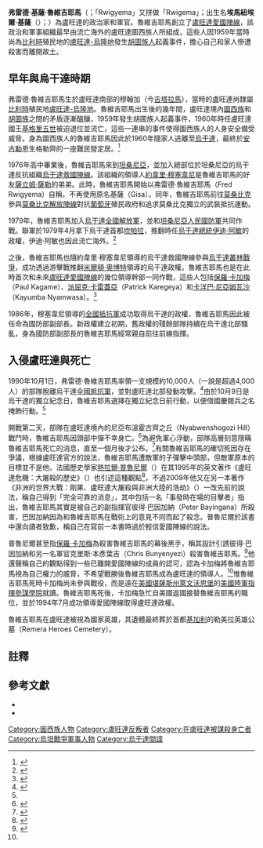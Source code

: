 {{Infobox officeholder
|name          = 弗雷德·基薩·魯維吉耶馬<br><small>Fred Gisa Rwigyema</small>
|image         = Fred Rwigyema.jpg
|birth_date    = {{birth date|1957|4|10}}
|death_date    = {{death date and age|1990|10|2|1957|4|10}}
|birth_place   = {{BEL}}[[盧旺達-烏隆地|盧旺達-烏隆地]][[穆翰加|吉塔拉馬]]
|death_place   = {{flag|盧旺達|1962}}<br>尼亞布溫霍古齊之丘<br>（Nyabwenshogozi Hill）
|rank          = 少將
|allegiance    = *[[烏干達救國陣線|烏干達救國陣線]]
*[[烏干達全國解放陣線|烏干達全國解放軍]]
*[[全國抵抗軍|全國抵抗軍]]
*[[盧旺達愛國陣線|盧旺達愛國陣線]]
|serviceyears  = 1976年－1990年
|battles       = *[[烏坦戰爭|烏坦戰爭]]
*[[烏干達叢林戰爭|烏干達叢林戰爭]]
*[[盧旺達內戰|盧旺達內戰]]
|resting_place = {{RWA}}[[基加利|基加利]]<br>勒美拉英雄公墓<br>（Remera Heroes Cemetery）}}

'''弗雷德·基薩·魯維吉耶馬'''（{{lang-en|Fred Gisa Rwigyema}}；「Rwigyema」又拼做「Rwigema」；出生名'''埃馬紐埃爾·基薩'''（{{lang-en|Emmanuel Gisa}}）；{{bd|1957年|4月10日|1990年|10月2日}}）為盧旺達的政治家和軍官。魯維吉耶馬創立了[[盧旺達愛國陣線|盧旺達愛國陣線]]，該政治和軍事組織最早由流亡海外的盧旺達圖西族人所組成，這些人因1959年當時尚為[[比利時|比利時]]殖民地的[[盧旺達-烏隆地|盧旺達-烏隆地]]發生[[胡圖族|胡圖族人]]起義事件，擔心自己和家人慘遭殺害而離開故土。

== 早年與烏干達時期 ==
弗雷德·魯維吉耶馬生於盧旺達南部的穆翰加（今[[吉塔拉馬|吉塔拉馬]]），當時的盧旺達尚隸屬[[比利時|比利時]]殖民地[[盧旺達-烏隆地|盧旺達-烏隆地]]。魯維吉耶馬出生後的幾年間，盧旺達境內[[圖西族|圖西族]]和[[胡圖族|胡圖族]]之間的矛盾逐漸醞釀，1959年發生胡圖族人起義事件，1960年時任盧旺達國王[[基格里五世|基格里五世]]被迫退位並流亡，這些一連串的事件使得圖西族人的人身安全備受威脅。身為圖西族人的魯維吉耶馬因此於1960年隨家人逃離至[[烏干達|烏干達]]，最終於[[安古勒|安古勒]]恩生格勒齊的一座難民營定居。<ref>{{Cite web|url=http://www.newvision.co.ug/new_vision/news/1412032/gen-fred-rwigyemas-untold-story|title=Gen Fred Rwigyemas untold story|website=www.newvision.co.ug|access-date=2019-04-13|archive-date=2021-09-15|archive-url=https://web.archive.org/web/20210915002328/https://www.newvision.co.ug/new_vision/news/1412032/gen-fred-rwigyemas-untold-story|dead-url=no}}</ref>

1976年高中畢業後，魯維吉耶馬來到[[坦桑尼亞|坦桑尼亞]]，並加入總部位於坦桑尼亞的烏干達反抗組織[[烏干達救國陣線|烏干達救國陣線]]。該組織的領導人[[約韋里·穆塞韋尼|約韋里·穆塞韋尼]]是魯維吉耶馬的好友[[薩立姆·薩勒|薩立姆·薩勒]]的弟弟。此時，魯維吉耶馬開始以弗雷德·魯維吉耶馬（Fred Rwigyema）自稱，不再使用原名基薩（Gisa）。同年，魯維吉耶馬前往[[莫桑比克|莫桑比克]]參與[[莫桑比克解放陣線黨|莫桑比克解放陣線]]對抗[[葡萄牙|葡萄牙]]殖民政府和追求莫桑比克獨立的武裝抵抗運動。

1979年，魯維吉耶馬加入[[烏干達全國解放陣線|烏干達全國解放軍]]，並和[[坦桑尼亞人民國防軍|坦桑尼亞人民國防軍]]共同作戰。聯軍於1979年4月拿下烏干達首都[[坎帕拉|坎帕拉]]，推翻時任[[烏干達總統|烏干達總統]][[伊迪·阿敏|伊迪·阿敏]]的政權，伊迪·阿敏也因此流亡海外。<ref>{{cite web| url = https://www.newvision.co.ug/new_vision/news/1507824/history-rpa-invades-rwanda| title = Today in history: RPA invades Rwanda| date = 2019-10-01| website = New Vision| access-date = 2019-10-02| archive-date = 2021-09-15| archive-url = https://web.archive.org/web/20210915002330/https://www.newvision.co.ug/new_vision/news/1507824/history-rpa-invades-rwanda| dead-url = no}}</ref>

之後，魯維吉耶馬也隨約韋里·穆塞韋尼領導的烏干達救國陣線參與[[烏干達叢林戰爭|烏干達叢林戰爭]]，成功透過游擊戰推翻[[米爾頓·奧博特|米爾頓·奧博特]]領導的烏干達政權。魯維吉耶馬也是在此時首次和未來[[盧旺達愛國陣線|盧旺達愛國陣線]]的幾位領導幹部一同作戰，這些人包括[[保羅·卡加梅|保羅·卡加梅]]（Paul Kagame）、[[派屈克·卡雷蓋亞|派屈克·卡雷蓋亞]]（Patrick Karegeya）和[[卡洋巴·尼亞姆瓦沙|卡洋巴·尼亞姆瓦沙]]（Kayumba Nyamwasa）。<ref name=":0">{{Cite book|title=Paul Kagame and Rwanda : power, genocide and the Rwandan Patriotic Front|last=Waugh, Colin M., 1955-|date=2004|publisher=McFarland & Co., Publishers|isbn=0786419415|location=Jefferson, N.C.|oclc=56058176}}</ref>

1986年，穆塞韋尼領導的[[全國抵抗軍|全國抵抗軍]]成功取得烏干達的政權，魯維吉耶馬因此被任命為國防部副部長。新政權建立初期，舊政權的殘餘部隊持續在烏干達北部騷亂，身為國防部副部長的魯維吉耶馬經常親自前往前線指揮。

== 入侵盧旺達與死亡 ==
1990年10月1日，弗雷德·魯維吉耶馬率領一支規模約10,000人（一說是超過4,000人）的部隊脫離烏干達[[全國抵抗軍|全國抵抗軍]]，並對盧旺達北部發動攻擊。<ref>{{Cite book|title=The Path of a Genocide : the Rwanda Crisis from Uganda to Zaire.|last=Suhrke, Astri.|date=1999|publisher=Taylor and Francis|others=Adelman, Howard.|isbn=9781351477673|location=Somerset|oclc=993780868}}</ref>由於10月9日是烏干達的獨立紀念日，魯維吉耶馬選擇在獨立紀念日前行動，以便借國慶閱兵之名掩飾行動。<ref name=":0" />

開戰第二天，部隊在盧旺達境內的尼亞布溫霍古齊之丘（Nyabwenshogozi Hill）戰鬥時，魯維吉耶馬因頭部中彈不幸身亡。<ref>{{Cite web|url=https://www.monitor.co.ug/SpecialReports/Was-Rwigyema-assassinated-/688342-2470530-j6ff8qz/index.html|title=Was Rwigyema assassinated?|website=Daily Monitor|language=en|access-date=2019-04-13|archive-date=2021-09-15|archive-url=https://web.archive.org/web/20210915003844/https://www.monitor.co.ug/SpecialReports/Was-Rwigyema-assassinated-/688342-2470530-j6ff8qz/index.html|dead-url=no}}</ref>為避免軍心浮動，部隊高層刻意隱瞞魯維吉耶馬死亡的消息，直至一個月後才公布。<ref>{{Cite web|url=https://www.monitor.co.ug/SpecialReports/Death-of-Maj-Gen-Rwigyema/688342-2018870-wkx0fez/index.html|title=Death of Maj Gen Rwigyema|website=Daily Monitor|language=en|access-date=2019-04-13|archive-date=2021-09-15|archive-url=https://web.archive.org/web/20210915002351/https://www.monitor.co.ug/SpecialReports/Death-of-Maj-Gen-Rwigyema/688342-2018870-wkx0fez/index.html|dead-url=no}}</ref>有關魯維吉耶馬的確切死因存在爭議，根據盧旺達官方的說法，魯維吉耶馬遭敵軍的子彈擊中頭部，但敵軍原本的目標並不是他。法國歷史學家[[熱拉爾·普魯尼爾|熱拉爾·普魯尼爾]]（{{lang-fr|Gérard Prunier}}）在其1995年的英文著作《盧旺達危機：大屠殺的歷史》（{{lang-en|''The Rwanda Crisis: History of a Genocide''}}）也引述這種觀點<ref>{{cite web |author=Government of Rwanda |year=2009 |title=Chronology of Events Leading to Liberation |work=Official Website of the Government of Rwanda |url=http://www.gov.rw/liberation15/index.php?option=com_content&view=category&layout=blog&id=37&Itemid=55 |archiveurl=https://web.archive.org/web/20120307130518/http://www.gov.rw/liberation15/index.php?option=com_content&view=category&layout=blog&id=37&Itemid=55 |archivedate=2012-03-07 |accessdate=2013-05-09 |ref=harv}}
</ref>{{sfn|Prunier|1999|pp=95–96}}，不過2009年他又在另一本著作《非洲的世界大戰：剛果、盧旺達大屠殺與非洲大陸的浩劫》（{{lang-en|''Africa's World War: Congo, the Rwandan Genocide, and the Making of a Continental Catastrophe''}}）一改先前的說法，稱自己得到「完全可靠的消息」，其中包括一名「事發時在場的目擊者」指出，魯維吉耶馬其實是被自己的副指揮官彼得·巴因加納（Peter Bayingana）所殺害，巴因加納因為和魯維吉耶馬在戰術上的意見不同而起了殺念。普魯尼爾於該書中還向讀者致歉，稱自己在寫前一本書時過於輕信愛國陣線的說法。{{sfn|Prunier|2009|loc=pp. 13–14, note 50 for "cooked version of facts". For "incontrovertible evidence", see p. 355}}

普魯尼爾甚至指[[保羅·卡加梅|保羅·卡加梅]]為殺害魯維吉耶馬的幕後黑手，稱其設計引誘彼得·巴因加納和另一名軍官克里斯·本彥葉吉（Chris Bunyenyezi）殺害魯維吉耶馬。<ref name=":1">{{Cite book|title=Africa's world war: Congo, the Rwandan genocide, and the making of a continental catastrophe|last=Prunier, Gérard|date = 2008-12-31|isbn=9780199705832|location=Oxford|oclc=1091901440}}</ref>他還聲稱自己的觀點得到一些已離開愛國陣線的成員的認可，認為卡加梅將魯維吉耶馬視為自己權力的威脅，不希望戰勝後魯維吉耶馬成為盧旺達的領導人。<ref name=":1" />惟魯維吉耶馬死時卡加梅尚未參與戰役，而是遠在[[美國|美國]][[堪薩斯州|堪薩斯州]][[萊文沃思堡|萊文沃思堡]]的[[美國陸軍指揮參謀學院|美國陸軍指揮參謀學院]]就讀。魯維吉耶馬死後，卡加梅急忙自美國返國接替魯維吉耶馬的職位，並於1994年7月成功領導愛國陣線取得盧旺達政權。

魯維吉耶馬在盧旺達被視為國家英雄，其遺體最終葬於首都[[基加利|基加利]]的勒美拉英雄公墓（Remera Heroes Cemetery）。

== 註釋 ==
{{reflist|2}}

== 參考文獻 ==
* {{cite book |last=Prunier |first=Gérard |year=1999 |title=The Rwanda Crisis: History of a Genocide |edition=2nd |location=Kampala |publisher=Fountain Publishers Limited |url=https://books.google.com/books?id=O3aNPwAACAAJ |isbn=978-9970-02-089-8 |ref=harv |access-date=2020-11-01 |archive-date=2014-04-16 |archive-url=https://web.archive.org/web/20140416173909/http://books.google.com/books?id=O3aNPwAACAAJ |dead-url=no }}
* {{cite book |last=Prunier |first=Gérard |year=2009 |title=Africa's World War: Congo, the Rwandan Genocide, and the Making of a Continental Catastrophe |location=Oxford |publisher=Oxford University Press |url=https://books.google.com/books?id=kp93kUfdhC0C |isbn=978-0-19-970583-2 |ref=harv |access-date=2020-11-01 |archive-date=2013-11-04 |archive-url=https://web.archive.org/web/20131104054953/http://books.google.com/books?id=kp93kUfdhC0C |dead-url=no }}

{{DEFAULTSORT:Rwigema, Fred}}

[[Category:圖西族人物|Category:圖西族人物]]
[[Category:盧旺達反叛者|Category:盧旺達反叛者]]
[[Category:在盧旺達被謀殺身亡者|Category:在盧旺達被謀殺身亡者]]
[[Category:烏坦戰爭軍事人物|Category:烏坦戰爭軍事人物]]
[[Category:烏干達間諜|Category:烏干達間諜]]